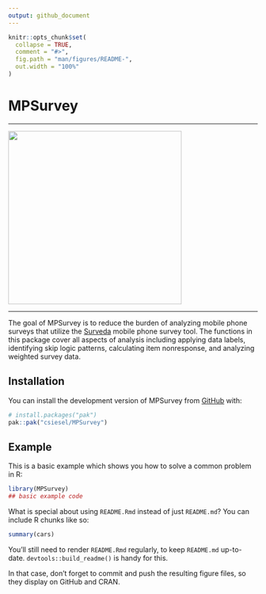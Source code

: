 ```yaml
---
output: github_document
---
```


<!-- README.md is generated from README.Rmd. Please edit that file -->

```r
knitr::opts_chunk$set(
  collapse = TRUE,
  comment = "#>",
  fig.path = "man/figures/README-",
  out.width = "100%"
)
```

# MPSurvey

<div align="center">

<hr style="color:transparent" />
<a href='https://csiesel.github.io/MPSurvey/'><img src="man/figures/MPSurvey.png" width="350px"/></a>
<hr style="color:transparent"/>

<!-- badges: start -->

<!-- badges: end -->

</div>
The goal of MPSurvey is to reduce the burden of analyzing mobile phone surveys that utilize the [Surveda](https://surveda.instedd.org/) mobile phone survey tool. The functions in this package cover all aspects of analysis including applying data labels, identifying skip logic patterns, calculating item nonresponse, and analyzing weighted survey data.

## Installation

You can install the development version of MPSurvey from [GitHub](https://github.com/) with:

``` r
# install.packages("pak")
pak::pak("csiesel/MPSurvey")
```

## Example

This is a basic example which shows you how to solve a common problem in R:

```r
library(MPSurvey)
## basic example code
```

What is special about using `README.Rmd` instead of just `README.md`? You can include R chunks like so:

```r
summary(cars)
```

You'll still need to render `README.Rmd` regularly, to keep `README.md` up-to-date. `devtools::build_readme()` is handy for this.

In that case, don't forget to commit and push the resulting figure files, so they display on GitHub and CRAN.
